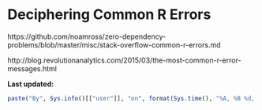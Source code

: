 # Deciphering Common R Errors {#errors}

https://github.com/noamross/zero-dependency-problems/blob/master/misc/stack-overflow-common-r-errors.md

http://blog.revolutionanalytics.com/2015/03/the-most-common-r-error-messages.html


**Last updated:**

```r
paste("By", Sys.info()[["user"]], "on", format(Sys.time(), "%A, %B %d, %Y %X %Z"))
```